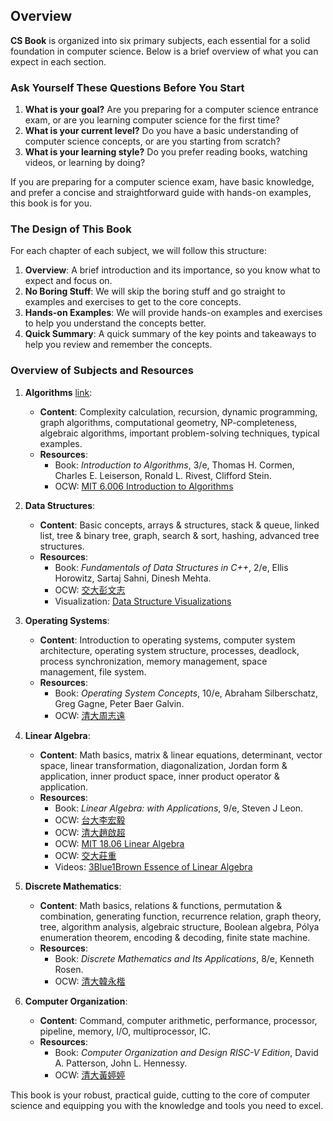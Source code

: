 ## Overview

**CS Book** is organized into six primary subjects, each essential for a solid foundation in computer science. Below is a brief overview of what you can expect in each section.

### Ask Yourself These Questions Before You Start

1. **What is your goal?** Are you preparing for a computer science entrance exam, or are you learning computer science for the first time?
2. **What is your current level?** Do you have a basic understanding of computer science concepts, or are you starting from scratch?
3. **What is your learning style?** Do you prefer reading books, watching videos, or learning by doing?

If you are preparing for a computer science exam, have basic knowledge, and prefer a concise and straightforward guide with hands-on examples, this book is for you.

### The Design of This Book

For each chapter of each subject, we will follow this structure:

1. **Overview**: A brief introduction and its importance, so you know what to expect and focus on.
2. **No Boring Stuff**: We will skip the boring stuff and go straight to examples and exercises to get to the core concepts.
3. **Hands-on Examples**: We will provide hands-on examples and exercises to help you understand the concepts better.
4. **Quick Summary**: A quick summary of the key points and takeaways to help you review and remember the concepts.

### Overview of Subjects and Resources

1. **Algorithms** [link](/algorithms): 
   - **Content**: Complexity calculation, recursion, dynamic programming, graph algorithms, computational geometry, NP-completeness, algebraic algorithms, important problem-solving techniques, typical examples.
   - **Resources**: 
     - Book: *Introduction to Algorithms*, 3/e, Thomas H. Cormen, Charles E. Leiserson, Ronald L. Rivest, Clifford Stein.
     - OCW: [MIT 6.006 Introduction to Algorithms](https://www.youtube.com/playlist?list=PLUl4u3cNGP61Oq3tWYp6V_F-5jb5L2iHb)

2. **Data Structures**: 
   - **Content**: Basic concepts, arrays & structures, stack & queue, linked list, tree & binary tree, graph, search & sort, hashing, advanced tree structures.
   - **Resources**: 
     - Book: *Fundamentals of Data Structures in C++*, 2/e, Ellis Horowitz, Sartaj Sahni, Dinesh Mehta.
     - OCW: [交大彭文志](https://ocw.nycu.edu.tw/?course_page=all-course%2Fcollege-of-computer-science%2F%E8%B3%87%E6%96%99%E7%B5%90%E6%A7%8B-data-structure-101%E5%AD%B8%E5%B9%B4%E5%BA%A6-%E8%B3%87%E8%A8%8A%E5%B7%A5%E7%A8%8B%E5%AD%B8%E7%B3%BB-%E5%BD%AD%E6%96%87%E5%BF%97%E8%80%81%E5%B8%AB)
     - Visualization: [Data Structure Visualizations](https://www.cs.usfca.edu/~galles/visualization/)

3. **Operating Systems**: 
   - **Content**: Introduction to operating systems, computer system architecture, operating system structure, processes, deadlock, process synchronization, memory management, space management, file system.
   - **Resources**: 
     - Book: *Operating System Concepts*, 10/e, Abraham Silberschatz, Greg Gagne, Peter Baer Galvin.
     - OCW: [清大周志遠](https://ocw.nthu.edu.tw/ocw/index.php?page=course&cid=141)

4. **Linear Algebra**: 
   - **Content**: Math basics, matrix & linear equations, determinant, vector space, linear transformation, diagonalization, Jordan form & application, inner product space, inner product operator & application.
   - **Resources**: 
     - Book: *Linear Algebra: with Applications*, 9/e, Steven J Leon.
     - OCW: [台大李宏毅](https://www.youtube.com/playlist?list=PLJV_el3uVTsNmr39gwbyV-0KjULUsN7fW)
     - OCW: [清大趙啟超](https://ocw.nthu.edu.tw/ocw/index.php?page=course&cid=89)
     - OCW: [MIT 18.06 Linear Algebra](https://web.mit.edu/18.06/www/)
     - OCW: [交大莊重](https://ocw.nycu.edu.tw/?course_page=all-course%2Fcollege-of-science%2Fam%2F%E7%B7%9A%E6%80%A7%E4%BB%A3%E6%95%B8%E4%B8%80-linear-algebra-i-%E6%87%89%E7%94%A8%E6%95%B8%E5%AD%B8%E7%B3%BB-%E8%8E%8A%E9%87%8D%E8%80%81%E5%B8%AB)
     - Videos: [3Blue1Brown Essence of Linear Algebra](https://www.youtube.com/playlist?list=PLZHQObOWTQDPD3MizzM2xVFitgF8hE_ab)

5. **Discrete Mathematics**: 
   - **Content**: Math basics, relations & functions, permutation & combination, generating function, recurrence relation, graph theory, tree, algorithm analysis, algebraic structure, Boolean algebra, Pólya enumeration theorem, encoding & decoding, finite state machine.
   - **Resources**: 
     - Book: *Discrete Mathematics and Its Applications*, 8/e, Kenneth Rosen.
     - OCW: [清大韓永楷](https://ocw.nthu.edu.tw/ocw/index.php?page=course&cid=129)

6. **Computer Organization**: 
   - **Content**: Command, computer arithmetic, performance, processor, pipeline, memory, I/O, multiprocessor, IC.
   - **Resources**: 
     - Book: *Computer Organization and Design RISC-V Edition*, David A. Patterson, John L. Hennessy.
     - OCW: [清大黃婷婷](https://ocw.nthu.edu.tw/ocw/index.php?page=course&cid=76)

This book is your robust, practical guide, cutting to the core of computer science and equipping you with the knowledge and tools you need to excel.